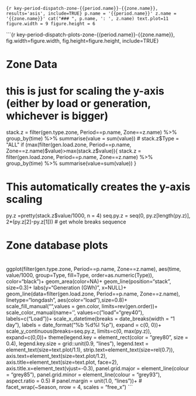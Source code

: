 
```{r key-period-dispatch-zone-{{period.name}}-{{zone.name}}, results='asis', include=TRUE}
p.name = '{{period.name}}'
z.name = '{{zone.name}}'
cat("### ", p.name, ': ', z.name)
text.plot=11
figure.width = 9
figure.height = 6
```

```{r key-period-dispatch-plots-zone-{{period.name}}-{{zone.name}}, fig.width=figure.width, fig.height=figure.height, include=TRUE}

# ###############################################################################
# Zone Data
# ###############################################################################   

# this is just for scaling the y-axis (either by load or generation, whichever is bigger)
stack.z = filter(gen.type.zone, Period==p.name, Zone==z.name) %>% 
  group_by(time) %>%
  summarise(value = sum(value))
# stack.z$Type = "ALL"
if (max(filter(gen.load.zone, Period==p.name, Zone==z.name)$value)>max(stack.z$value)){
  stack.z = filter(gen.load.zone, Period==p.name, Zone==z.name) %>%
    group_by(time) %>%
    summarise(value=sum(value))
  }

# This automatically creates the y-axis scaling
py.z  =pretty(stack.z$value/1000, n = 4)
seq.py.z = seq(0, py.z[length(py.z)], 2*(py.z[2]-py.z[1])) # get whole breaks sequence

# #############################################################################################################
# Zone database plots
# #############################################################################################################
ggplot(filter(gen.type.zone, Period==p.name, Zone==z.name), aes(time, value/1000, group=Type, fill=Type, order=as.numeric(Type)), color="black")+
  geom_area(color=NA)+
  geom_line(position="stack", size=0.3)+
  labs(y="Generation (GWh)", x=NULL)+
  geom_line(data=filter(gen.load.zone, Period==p.name, Zone==z.name), linetype="longdash", aes(color="load"),size=0.8)+
  scale_fill_manual("",values = gen.color, limits=rev(gen.order))+
  scale_color_manual(name='', values=c("load"="grey40"), labels=c("Load"))+
  scale_x_datetime(breaks = date_breaks(width = "1 day"), labels = date_format("%b %d\n%I %p"), expand = c(0, 0))+
  scale_y_continuous(breaks=seq.py.z, limits=c(0, max(py.z)), expand=c(0,0))+
  theme(legend.key = element_rect(color = "grey80", size = 0.4),
        legend.key.size = grid::unit(0.9, "lines"), 
        legend.text = element_text(size=text.plot/1.1),
        strip.text=element_text(size=rel(0.7)),
        axis.text=element_text(size=text.plot/1.2), 
        axis.title=element_text(size=text.plot, face=2), 
        axis.title.x=element_text(vjust=-0.3),
        panel.grid.major = element_line(colour = "grey85"),
        panel.grid.minor = element_line(colour = "grey93"),
        aspect.ratio = 0.5)
#                           panel.margin = unit(1.0, "lines"))+
#                           facet_wrap(~Season, nrow = 4, scales = "free_x")
```




